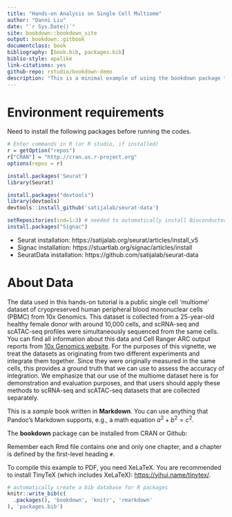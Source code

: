```yaml
--- 
title: "Hands-on Analysis on Single Cell Multiome"
author: "Danni Liu"
date: "`r Sys.Date()`"
site: bookdown::bookdown_site
output: bookdown::gitbook
documentclass: book
bibliography: [book.bib, packages.bib]
biblio-style: apalike
link-citations: yes
github-repo: rstudio/bookdown-demo
description: "This is a minimal example of using the bookdown package to write a book. The output format for this example is bookdown::gitbook."
---
```


# Environment requirements

Need to install the following packages before running the codes.
```r
# Enter commands in R (or R studio, if installed)
r = getOption("repos")
r["CRAN"] = "http://cran.us.r-project.org"
options(repos = r)

install.packages('Seurat')
library(Seurat)

install.packages("devtools")
library(devtools)
devtools::install_github('satijalab/seurat-data')

setRepositories(ind=1:3) # needed to automatically install Bioconductor dependencies
install.packages("Signac")
```

- Seurat installation: https://satijalab.org/seurat/articles/install_v5
- Signac installation: https://stuartlab.org/signac/articles/install
- SeuratData installation: https://github.com/satijalab/seurat-data

# About Data

The data used in this hands-on tutorial is a public single cell 'multiome' dataset of cryopreserved human peripheral blood mononuclear cells (PBMC) from 10x Genomics. This dataset is collected from a 25-year-old healthy female donor with around 10,000 cells, and scRNA-seq and scATAC-seq profiles were simultaneously sequenced from the same cells. You can find all information about this data and Cell Ranger ARC output reports from [10x Genomics website](https://support.10xgenomics.com/single-cell-multiome-atac-gex/datasets/1.0.0/pbmc_granulocyte_sorted_10k?). For the purposes of this vignette, we treat the datasets as originating from two different experiments and integrate them together. Since they were originally measured in the same cells, this provides a ground truth that we can use to assess the accuracy of integration. We emphasize that our use of the multiome dataset here is for demonstration and evaluation purposes, and that users should apply these methods to scRNA-seq and scATAC-seq datasets that are collected separately. 


This is a _sample_ book written in **Markdown**. You can use anything that Pandoc's Markdown supports, e.g., a math equation $a^2 + b^2 = c^2$.

The **bookdown** package can be installed from CRAN or Github:


Remember each Rmd file contains one and only one chapter, and a chapter is defined by the first-level heading `#`.

To compile this example to PDF, you need XeLaTeX. You are recommended to install TinyTeX (which includes XeLaTeX): <https://yihui.name/tinytex/>.

```r
# automatically create a bib database for R packages
knitr::write_bib(c(
  .packages(), 'bookdown', 'knitr', 'rmarkdown'
), 'packages.bib')
```
